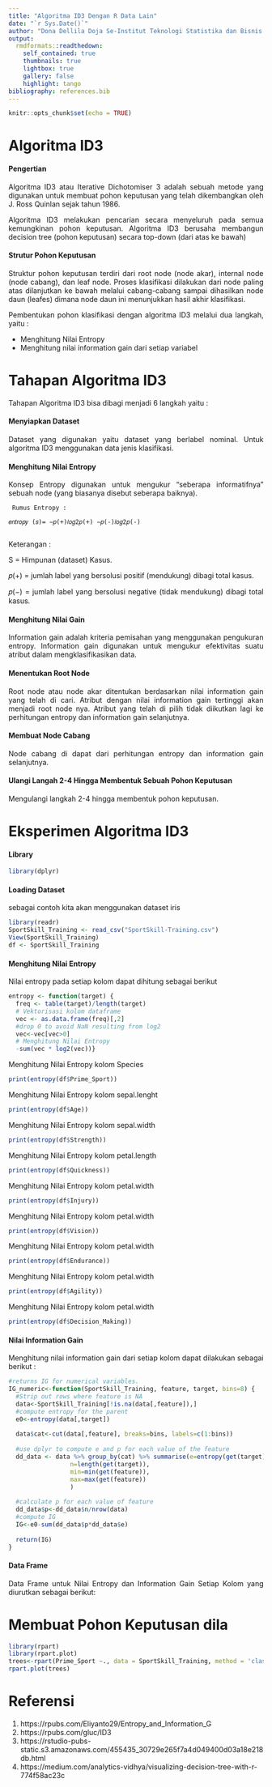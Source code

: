 ```yaml
---
title: "Algoritma ID3 Dengan R Data Lain"
date: "`r Sys.Date()`"
author: "Dona Dellila Doja Se-Institut Teknologi Statistika dan Bisnis Muhammadiyah"
output:
  rmdformats::readthedown:
    self_contained: true
    thumbnails: true
    lightbox: true
    gallery: false
    highlight: tango
bibliography: references.bib
---
```


```{=html}
<style>
body{
text-align: justify}
</style>
```
```r
knitr::opts_chunk$set(echo = TRUE)
```

# Algoritma ID3

#### Pengertian
Algoritma ID3 atau Iterative Dichotomiser 3 adalah sebuah metode yang digunakan untuk membuat pohon keputusan yang telah dikembangkan oleh J. Ross Quinlan sejak tahun 1986.

Algoritma ID3 melakukan pencarian secara menyeluruh pada semua kemungkinan pohon keputusan. Algoritma ID3 berusaha membangun decision tree (pohon keputusan) secara top-down (dari atas ke bawah)

#### Strutur Pohon Keputusan
Struktur pohon keputusan terdiri dari root node (node akar), internal node (node cabang), dan leaf node. Proses klasifikasi dilakukan dari node paling atas dilanjutkan ke bawah melalui cabang-cabang sampai dihasilkan node daun (leafes) dimana node daun ini menunjukkan hasil akhir klasifikasi.

Pembentukan pohon klasifikasi dengan algoritma ID3 melalui dua langkah, yaitu :

  - Menghitung Nilai Entropy
  - Menghitung nilai information gain dari setiap variabel

# Tahapan Algoritma ID3
Tahapan Algoritma ID3 bisa dibagi menjadi 6 langkah yaitu :

#### Menyiapkan Dataset 
  Dataset yang digunakan yaitu dataset yang berlabel nominal. Untuk algoritma ID3 menggunakan data jenis klasifikasi.   
     
#### Menghitung Nilai Entropy
  Konsep Entropy digunakan untuk mengukur “seberapa informatifnya” sebuah node (yang biasanya disebut seberapa baiknya).
     
     Rumus Entropy :
     
    𝑒𝑛𝑡𝑟𝑜𝑝𝑦 (𝑠)= −𝑝(+)𝑙𝑜𝑔2𝑝(+) −𝑝(-)𝑙𝑜𝑔2𝑝(-)
     
   Keterangan :
     
   S = Himpunan (dataset) Kasus.
  
  𝑝(+) = jumlah label yang bersolusi positif (mendukung)
  dibagi total kasus. 
  
  𝑝(−) = jumlah label yang bersolusi negative (tidak mendukung)
  dibagi total kasus.

#### Menghitung Nilai Gain
  Information gain adalah kriteria pemisahan yang menggunakan pengukuran entropy.  Information gain digunakan untuk mengukur efektivitas suatu atribut dalam mengklasifikasikan data.
  
#### Menentukan Root Node
  Root node atau node akar ditentukan berdasarkan nilai information gain yang telah di cari. Atribut dengan nilai information gain tertinggi akan menjadi root node nya. Atribut yang telah di pilih tidak diikutkan lagi ke perhitungan entropy dan information gain selanjutnya. 

#### Membuat Node Cabang
  Node cabang di dapat dari perhitungan entropy dan information gain selanjutnya.

#### Ulangi Langah 2-4 Hingga Membentuk Sebuah Pohon Keputusan
  Mengulangi langkah 2-4 hingga membentuk pohon keputusan.

#  Eksperimen Algoritma ID3

#### Library
```r
library(dplyr)
```

#### Loading Dataset
sebagai contoh kita akan menggunakan dataset iris 
```r
library(readr)
SportSkill_Training <- read_csv("SportSkill-Training.csv")
View(SportSkill_Training)
df <- SportSkill_Training
```
#### Menghitung Nilai Entropy 
Nilai entropy pada setiap kolom dapat dihitung sebagai berikut
```r
entropy <- function(target) {
  freq <- table(target)/length(target)
  # Vektorisasi kolom dataframe
  vec <- as.data.frame(freq)[,2]
  #drop 0 to avoid NaN resulting from log2
  vec<-vec[vec>0]
  # Menghitung Nilai Entropy
  -sum(vec * log2(vec))}
```
Menghitung Nilai Entropy kolom Species
```r
print(entropy(df$Prime_Sport))
```
Menghitung Nilai Entropy kolom sepal.lenght
```r
print(entropy(df$Age))
```
Menghitung Nilai Entropy kolom sepal.width
```r
print(entropy(df$Strength))
```
Menghitung Nilai Entropy kolom petal.length
```r
print(entropy(df$Quickness))
```
Menghitung Nilai Entropy kolom petal.width
```r
print(entropy(df$Injury))
```
Menghitung Nilai Entropy kolom petal.width
```r
print(entropy(df$Vision))
```
Menghitung Nilai Entropy kolom petal.width
```r
print(entropy(df$Endurance))
```
Menghitung Nilai Entropy kolom petal.width
```r
print(entropy(df$Agility))
```
Menghitung Nilai Entropy kolom petal.width
```r
print(entropy(df$Decision_Making))
```
#### Nilai Information Gain
Menghitung nilai information gain dari setiap kolom dapat dilakukan sebagai berikut :
```r
#returns IG for numerical variables.
IG_numeric<-function(SportSkill_Training, feature, target, bins=8) {
  #Strip out rows where feature is NA
  data<-SportSkill_Training[!is.na(data[,feature]),]
  #compute entropy for the parent
  e0<-entropy(data[,target])
  
  data$cat<-cut(data[,feature], breaks=bins, labels=c(1:bins))
  
  #use dplyr to compute e and p for each value of the feature
  dd_data <- data %>% group_by(cat) %>% summarise(e=entropy(get(target)), 
                 n=length(get(target)),
                 min=min(get(feature)),
                 max=max(get(feature))
                 )
  
  #calculate p for each value of feature
  dd_data$p<-dd_data$n/nrow(data)
  #compute IG
  IG<-e0-sum(dd_data$p*dd_data$e)
  
  return(IG)
}
```





#### Data Frame
Data Frame untuk Nilai Entropy dan Information Gain Setiap Kolom yang diurutkan sebagai berikut:


# Membuat Pohon Keputusan dila
```r
library(rpart)
library(rpart.plot)
trees<-rpart(Prime_Sport ~., data = SportSkill_Training, method = 'class')
rpart.plot(trees)
```
# Referensi
1. https://rpubs.com/Eliyanto29/Entropy_and_Information_G
2. https://rpubs.com/gluc/ID3
3. https://rstudio-pubs-static.s3.amazonaws.com/455435_30729e265f7a4d049400d03a18e218db.html
4. https://medium.com/analytics-vidhya/visualizing-decision-tree-with-r-774f58ac23c


